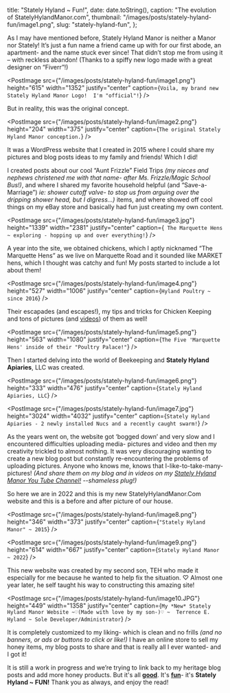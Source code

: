 

  title: "Stately Hyland ~ Fun!",
  date: date.toString(),
  caption: "The evolution of StatelyHylandManor.com",
  thumbnail: "/images/posts/stately-hyland-fun/image1.png",
  slug: "stately-hyland-fun",
};

As I may have mentioned before, Stately Hyland Manor is neither a Manor nor Stately! It’s just a fun name a friend came up with for our first abode, an apartment- and the name stuck ever since! That didn’t stop me from using it – with reckless abandon! (Thanks to a spiffy new logo made with a great designer on “Fiverr”!)

<PostImage
  src={"/images/posts/stately-hyland-fun/image1.png"}
  height="615"
  width="1352"
  justify="center"
  caption={`Voila, my brand new Stately Hyland Manor Logo!  I'm "official"!`}
/>

But in reality, this was the original concept.

<PostImage
  src={"/images/posts/stately-hyland-fun/image2.png"}
  height="204"
  width="375"
  justify="center"
  caption={`The original Stately Hyland Manor conception.`}
/>

It was a WordPress website that I created in 2015 where I could share my pictures and blog posts ideas to my family and friends! Which I did!

I created posts about our cool “Aunt Frizzle” Field Trips _(my nieces and nephews christened me with that name- after Ms. Frizzle/Magic School Bus!)_, and where I shared my favorite household helpful (and “Save-a-Marriage”) <span className="line-through">_ie: shower cutoff valve- to stop us from arguing over the dripping shower head, but I digress…)_</span> items, and where showed off cool things on my eBay store and basically had fun just creating my own content.

<PostImage
  src={"/images/posts/stately-hyland-fun/image3.jpg"}
  height="1339"
  width="2381"
  justify="center"
  caption={`
The Marquette Hens ~ exploring - hopping up and over everything!`}
/>

A year into the site, we obtained chickens, which I aptly nicknamed “The Marquette Hens” as we live on Marquette Road and it sounded like MARKET hens, which I thought was catchy and fun! My posts started to include a lot about them!

<PostImage
  src={"/images/posts/stately-hyland-fun/image4.png"}
  height="527"
  width="1006"
  justify="center"
  caption={`Hyland Poultry ~ since 2016`}
/>

Their escapades (and escapes!), my tips and tricks for Chicken Keeping and tons of pictures (and [videos](https://www.youtube.com/channel/UC7aY1qYlM9Eq2lwNOF2CpRg/playlists)) of them as well!

<PostImage
  src={"/images/posts/stately-hyland-fun/image5.png"}
  height="563"
  width="1080"
  justify="center"
  caption={`The Five 'Marquette Hens' inside of their "Poultry Palace!"`}
/>

Then I started delving into the world of Beekeeping and **Stately Hyland Apiaries**, LLC was created.

<PostImage
  src={"/images/posts/stately-hyland-fun/image6.png"}
  height="333"
  width="476"
  justify="center"
  caption={`Stately Hyland Apiaries, LLC`}
/>

<PostImage
  src={"/images/posts/stately-hyland-fun/image7.jpg"}
  height="3024"
  width="4032"
  justify="center"
  caption={`Stately Hyland Apiaries - 2 newly installed Nucs and a recently caught swarm!`}
/>

As the years went on, the website got ‘bogged down’ and very slow and I encountered difficulties uploading media- pictures and video and then my creativity trickled to almost nothing. It was very discouraging wanting to create a new blog post but constantly re-encountering the problems of uploading pictures. Anyone who knows me, knows that I-like-to-take-many-pictures! _(And share them on my blog and in videos on my [Stately Hyland Manor You Tube Channel!](https://www.youtube.com/channel/UC7aY1qYlM9Eq2lwNOF2CpRg) --shameless plug!)_

So here we are in 2022 and this is my new StatelyHylandManor.Com website and this is a before and after picture of our house.

<PostImage
  src={"/images/posts/stately-hyland-fun/image8.png"}
  height="346"
  width="373"
  justify="center"
  caption={`"Stately Hyland Manor" ~ 2015`}
/>

<PostImage
  src={"/images/posts/stately-hyland-fun/image9.png"}
  height="614"
  width="667"
  justify="center"
  caption={`Stately Hyland Manor ~ 2022`}
/>

This new website was created by my second son, TEH who made it especially for me because he wanted to help fix the situation. ♡ Almost one year later, he self taught his way to constructing this amazing site!

<PostImage
  src={"/images/posts/stately-hyland-fun/image10.JPG"}
  height="449"
  width="1358"
  justify="center"
  caption={`My *New* Stately Hyland Manor Website ~♡(Made with love by my son-)♡ ~ 
Terrence E. Hyland ~ Sole Developer/Administrator`}
/>

It is completely customized to my liking- which is clean and no frills _(and no banners, or ads or buttons to click or like!)_ I have an online store to sell my honey items, my blog posts to share and that is really all I ever wanted- and I got it!

It is still a work in progress and we’re trying to link back to my heritage blog posts and add more honey products. But it's all **<u>good</u>**. It's **<u>fun</u>**- it's **Stately Hyland ~ FUN!** Thank you as always, and enjoy the read!


>
